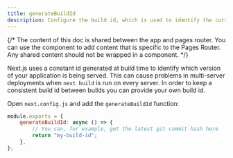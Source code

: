 ```yaml
---
title: generateBuildId
description: Configure the build id, which is used to identify the current build in which your application is being served.
---
```


{/* The content of this doc is shared between the app and pages router. You can use the  component to add content that is specific to the Pages Router. Any shared content should not be wrapped in a component. */}

Next.js uses a constant id generated at build time to identify which version of your application is being served. This can cause problems in multi-server deployments when `next build` is run on every server. In order to keep a consistent build id between builds you can provide your own build id.

Open `next.config.js` and add the `generateBuildId` function:

```js filename="next.config.js"
module.exports = {
	generateBuildId: async () => {
		// You can, for example, get the latest git commit hash here
		return "my-build-id";
	},
};
```
